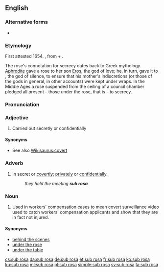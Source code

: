 ==English==
{{wikipedia}}

===Alternative forms===
* {{l|en|subrosa}} {{qualifier|noun}}

===Etymology===
First attested 1654. {{borrowing|en|la}} {{m|la|sub rosā||under the rose}}, from {{m|la|sub||under}} + {{m|la|rosā||rose}}.

The rose's connotation for secrecy dates back to Greek mythology. [[Aphrodite]] gave a rose to her son [[Eros]], the god of love; he, in turn, gave it to {{w|Harpocrates}}, the god of silence, to ensure that his mother's indiscretions (or those of the gods in general, in other accounts) were kept under wraps. In the Middle Ages a rose suspended from the ceiling of a council chamber pledged all present – those under the rose, that is – to secrecy.

===Pronunciation===
{{rfp|en}}
===Adjective===
{{head|en|adjective}}

# Carried out secretly or confidentially

====Synonyms====
* See also [[Wikisaurus:covert]]

===Adverb===
{{head|en|adverb}}

# In secret or [[covertly]]; [[privately]] or [[confidentially]].
#: ''they held the meeting '''sub rosa'''''

===Noun===
{{head|en|noun}}

# {{label|en|slang}} Used in workers' compensation cases to mean covert surveillance video used to catch workers' compensation applicants and show that they are in fact not injured.

====Synonyms====
* [[behind the scenes]]
* [[under the rose]]
* [[under the table]]

[[cs:sub rosa]]
[[da:sub rosa]]
[[de:sub rosa]]
[[et:sub rosa]]
[[fr:sub rosa]]
[[ko:sub rosa]]
[[ku:sub rosa]]
[[ml:sub rosa]]
[[pl:sub rosa]]
[[simple:sub rosa]]
[[sv:sub rosa]]
[[ta:sub rosa]]